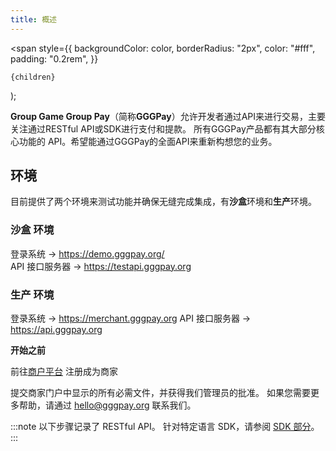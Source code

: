 ```yaml
---
title: 概述
---
```


  <span
    style={{
      backgroundColor: color,
      borderRadius: "2px",
      color: "#fff",
      padding: "0.2rem",
    }}
  >
    {children}
  </span>
);

**Group Game Group Pay**（简称**GGGPay**）允许开发者通过API来进行交易，主要关注通过RESTful API或SDK进行支付和提款。 所有GGGPay产品都有其大部分核心功能的 API。希望能通过GGGPay的全面API来重新构想您的业务。

## 环境

目前提供了两个环境来测试功能并确保无缝完成集成，有**沙盒**环境和**生产**环境。

### 沙盒 环境

登录系统 -> https://demo.gggpay.org/ <br />
API 接口服务器 -> https://testapi.gggpay.org <br />

### 生产 环境

登录系统 -> https://merchant.gggpay.org
API 接口服务器 -> https://api.gggpay.org

**开始之前**

前往[商户平台](https://merchant.gggpay.org) 注册成为商家

提交商家门户中显示的所有必需文件，并获得我们管理员的批准。 如果您需要更多帮助，请通过 <hello@gggpay.org> 联系我们。

:::note
以下步骤记录了 RESTful API。 针对特定语言
SDK，请参阅 [SDK 部分](../quickstart/sdk)。
:::

